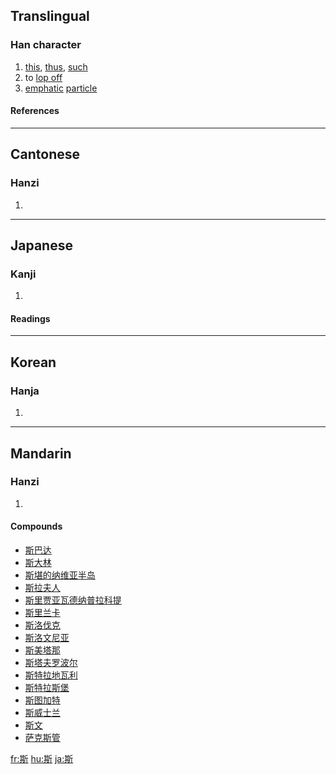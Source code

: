 ==Translingual==
===Han character===
{{Han char|rn=69|rad=斤|as=08|sn=12|four=4282<sub>1</sub>|canj=廿金竹一中 (TCHML)}}
# [[this]], [[thus]], [[such]]
# to [[lop off]]
# [[emphatic]] [[particle]]
====References====
{{Han ref|kx=0480.040|dkj=13563|dj=0839.040|hdz=32025.060|uh=65AF|ud=26031|bh=B4B5|bd=46261}}

----
==Cantonese==
===Hanzi===
{{yue-hanzi|jyut=|y=si1}}
# {{defn|Cantonese}}

----
==Japanese==
===Kanji===
{{ja-kanji|grade=|rs=斤08}}
# {{defn|Japanese}} 
====Readings====
{{ja-readings|on=[[し]] (shi)|kun=[[この]] (kono), [[これ]] (kore), [[かく]] (kaku)}}

----
==Korean==
===Hanja===
{{ko-hanja|hangeul=사|eumhun=|rv=sa|mr=sa|y=sa}}
# {{defn|Korean}}

----
==Mandarin==
===Hanzi===
{{cmn-hanzi|pin=[[sī]] ([[si1]])|wg=ssu<sup>1</sup>}}
# {{defn|Mandarin}}

====Compounds====
*[[斯巴达]]
*[[斯大林]]
*[[斯堪的纳维亚半岛]]
*[[斯拉夫人]]
*[[斯里贾亚瓦德纳普拉科提]]
*[[斯里兰卡]]
*[[斯洛伐克]]
*[[斯洛文尼亚]]
*[[斯美塔那]]
*[[斯塔夫罗波尔]]
*[[斯特拉地瓦利]]
*[[斯特拉斯堡]]
*[[斯图加特]]
*[[斯威士兰]]
*[[斯文]]
*[[萨克斯管]]

[[fr:斯]]
[[hu:斯]]
[[ja:斯]]